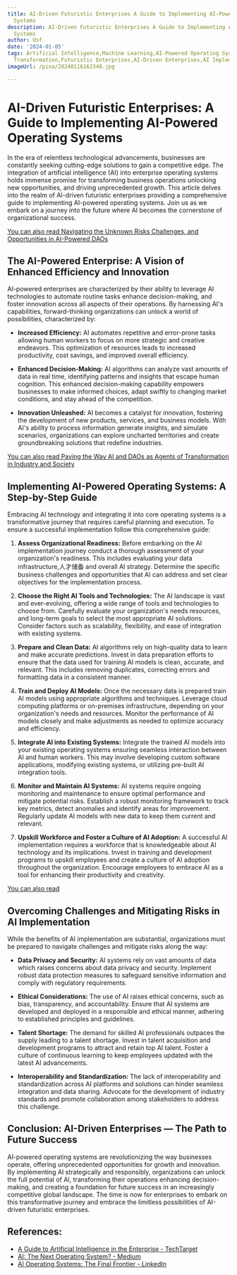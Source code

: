 ```yaml
---
title: AI-Driven Futuristic Enterprises A Guide to Implementing AI-Powered Operating
  Systems
description: AI-Driven Futuristic Enterprises A Guide to Implementing AI-Powered Operating
  Systems
author: Usf
date: '2024-01-05'
tags: Artificial Intelligence,Machine Learning,AI-Powered Operating Systems,Digital
  Transformation,Futuristic Enterprises,AI-Driven Enterprises,AI Implementation
imageUrl: /pixa/20240116162340.jpg

---
```

# AI-Driven Futuristic Enterprises: A Guide to Implementing AI-Powered Operating Systems

In the era of relentless technological advancements, businesses are constantly seeking cutting-edge solutions to gain a competitive edge.  The integration of artificial intelligence (AI) into enterprise operating systems holds immense promise for transforming business  operations unlocking new opportunities, and driving unprecedented growth. This article delves  into the realm of AI-driven futuristic enterprises providing a comprehensive guide to implementing  AI-powered  operating systems. Join us as  we embark on a journey into the future where AI becomes the cornerstone of organizational success.

[You can also read Navigating the Unknown  Risks Challenges,  and Opportunities in AI-Powered DAOs](Navigating%20the%20Unknown%20Risks%2C%20Challenges%2C%20and%20Opportunities%20in%20AI-Powered%20DAOs)


##  The  AI-Powered Enterprise: A Vision of Enhanced Efficiency  and Innovation

AI-powered enterprises are characterized  by their ability to leverage AI technologies to automate routine tasks enhance decision-making, and foster innovation across all aspects  of  their operations. By harnessing AI's capabilities, forward-thinking organizations can unlock  a world of possibilities, characterized by:

* **Increased Efficiency:** AI automates repetitive and error-prone  tasks allowing human workers to focus on more strategic and creative endeavors. This optimization of resources leads to  increased  productivity, cost  savings, and improved overall efficiency.


* **Enhanced Decision-Making:** AI algorithms can analyze vast amounts of data in real time, identifying patterns and insights that escape human cognition. This enhanced decision-making capability empowers businesses to make informed choices, adapt swiftly to changing  market conditions, and stay ahead  of  the competition.


* **Innovation Unleashed:** AI becomes a catalyst for  innovation, fostering the development of new products, services, and business models. With AI's ability to process information generate insights,  and simulate scenarios, organizations can explore uncharted territories and create groundbreaking solutions  that redefine industries.

[You can also read  Paving the Way AI and DAOs as Agents of Transformation in Industry and  Society](Paving%20the%20Way%20AI%20and%20DAOs%20as%20Agents%20of%20Transformation%20in%20Industry%20and%20Society)


## Implementing  AI-Powered  Operating Systems: A Step-by-Step Guide

Embracing AI technology  and integrating it into core operating systems is a transformative journey that requires careful planning and execution. To ensure  a successful implementation follow this comprehensive guide:

1. **Assess Organizational Readiness:** Before embarking on the AI implementation journey conduct a thorough assessment of your organization's readiness. This includes evaluating your data  infrastructure,人才储备 and overall AI strategy. Determine  the specific  business challenges and  opportunities that AI can address and set clear objectives for the implementation process.


2. **Choose the Right  AI Tools and Technologies:** The AI landscape is vast and ever-evolving,  offering a wide  range of tools and technologies to choose  from. Carefully evaluate your organization's needs resources, and long-term goals to select the most appropriate AI solutions. Consider factors such as scalability, flexibility, and ease of integration with existing systems.


3. **Prepare and Clean Data:** AI algorithms rely on high-quality data to learn and make accurate predictions. Invest in data preparation efforts to ensure  that  the data used for training  AI models is  clean, accurate, and relevant. This includes removing duplicates, correcting errors and formatting data in  a consistent manner.


4. **Train and Deploy AI Models:** Once the necessary  data is prepared  train AI models  using appropriate algorithms and techniques. Leverage cloud computing platforms or  on-premises infrastructure,  depending on  your organization's needs and resources. Monitor the  performance of AI models closely and make adjustments as needed to optimize accuracy and efficiency.


5. **Integrate AI into Existing Systems:** Integrate the trained AI models into your existing  operating systems ensuring seamless interaction between AI and human workers. This may involve developing custom software  applications, modifying existing systems, or utilizing pre-built AI integration tools.


6. **Monitor and Maintain AI Systems:** AI systems require ongoing monitoring  and maintenance to ensure optimal performance and mitigate potential  risks. Establish a robust monitoring framework to track key metrics, detect  anomalies and identify areas for improvement. Regularly update AI models with new data to keep them current and relevant.


7. **Upskill Workforce and Foster a Culture of AI Adoption:** A  successful AI implementation requires a workforce that is knowledgeable about AI technology and its implications. Invest in training and development programs to  upskill employees and create  a culture of AI adoption throughout the organization. Encourage employees to embrace AI as a tool for enhancing their productivity and  creativity.

[You can also read ]()


##  Overcoming  Challenges and Mitigating Risks in AI Implementation

While  the benefits of AI implementation  are substantial, organizations must be prepared to navigate challenges and mitigate risks  along the way:

* **Data Privacy and Security:**  AI systems rely on vast  amounts of data which raises concerns about  data privacy and security. Implement robust data protection  measures to  safeguard sensitive  information and  comply with  regulatory requirements.


* **Ethical Considerations:**  The use of AI raises ethical concerns, such  as bias, transparency, and accountability. Ensure that  AI systems are developed and deployed in a responsible and ethical manner, adhering to established principles and guidelines.


* **Talent  Shortage:** The demand for skilled AI professionals outpaces the supply leading to a talent shortage. Invest in talent  acquisition and  development programs to attract and retain top AI talent. Foster a culture of continuous learning to keep employees updated with the latest AI advancements.


* **Interoperability and Standardization:** The lack of interoperability and standardization across AI platforms and solutions can hinder seamless integration  and  data sharing. Advocate for the development of industry standards and promote collaboration among stakeholders to address this challenge.

## Conclusion:  AI-Driven Enterprises — The Path to Future Success

AI-powered operating systems are revolutionizing the way businesses  operate, offering  unprecedented opportunities  for growth and innovation. By implementing AI strategically and responsibly, organizations  can unlock the full potential of AI, transforming their operations enhancing  decision-making, and creating  a foundation for future success in  an increasingly  competitive global landscape. The time is now for enterprises to embark on this transformative journey and embrace the limitless possibilities  of  AI-driven futuristic enterprises.

## References:
- [A Guide to Artificial Intelligence in the Enterprise - TechTarget](https://www.techtarget.com/searchenterpriseai/Ultimate-guide-to-artificial-intelligence-in-the-enterprise)
- [AI: The Next Operating System? - Medium](https://medium.com/@chaplainhogan/ai-the-next-operating-system-117f17678f7c)
- [AI Operating Systems: The Final Frontier - LinkedIn](https://www.linkedin.com/pulse/ai-operating-systems-final-frontier-salik-shah)
